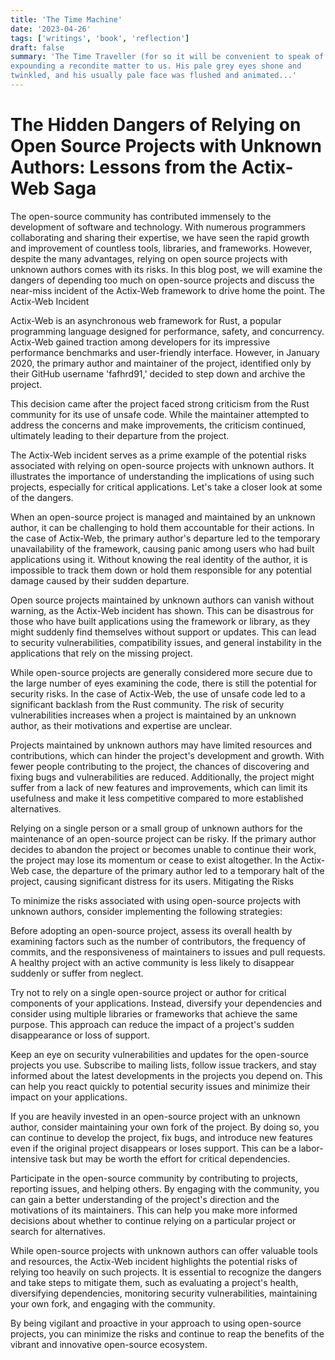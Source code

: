 ```yaml
---
title: 'The Time Machine'
date: '2023-04-26'
tags: ['writings', 'book', 'reflection']
draft: false
summary: 'The Time Traveller (for so it will be convenient to speak of him) was
expounding a recondite matter to us. His pale grey eyes shone and
twinkled, and his usually pale face was flushed and animated...'
---
```


# The Hidden Dangers of Relying on Open Source Projects with Unknown Authors: Lessons from the Actix-Web Saga



The open-source community has contributed immensely to the development of software and technology. With numerous programmers collaborating and sharing their expertise, we have seen the rapid growth and improvement of countless tools, libraries, and frameworks. However, despite the many advantages, relying on open source projects with unknown authors comes with its risks. In this blog post, we will examine the dangers of depending too much on open-source projects and discuss the near-miss incident of the Actix-Web framework to drive home the point.
The Actix-Web Incident

Actix-Web is an asynchronous web framework for Rust, a popular programming language designed for performance, safety, and concurrency. Actix-Web gained traction among developers for its impressive performance benchmarks and user-friendly interface. However, in January 2020, the primary author and maintainer of the project, identified only by their GitHub username 'fafhrd91,' decided to step down and archive the project.

This decision came after the project faced strong criticism from the Rust community for its use of unsafe code. While the maintainer attempted to address the concerns and make improvements, the criticism continued, ultimately leading to their departure from the project.

The Actix-Web incident serves as a prime example of the potential risks associated with relying on open-source projects with unknown authors. It illustrates the importance of understanding the implications of using such projects, especially for critical applications. Let's take a closer look at some of the dangers.

When an open-source project is managed and maintained by an unknown author, it can be challenging to hold them accountable for their actions. In the case of Actix-Web, the primary author's departure led to the temporary unavailability of the framework, causing panic among users who had built applications using it. Without knowing the real identity of the author, it is impossible to track them down or hold them responsible for any potential damage caused by their sudden departure.

Open source projects maintained by unknown authors can vanish without warning, as the Actix-Web incident has shown. This can be disastrous for those who have built applications using the framework or library, as they might suddenly find themselves without support or updates. This can lead to security vulnerabilities, compatibility issues, and general instability in the applications that rely on the missing project.

While open-source projects are generally considered more secure due to the large number of eyes examining the code, there is still the potential for security risks. In the case of Actix-Web, the use of unsafe code led to a significant backlash from the Rust community. The risk of security vulnerabilities increases when a project is maintained by an unknown author, as their motivations and expertise are unclear.

Projects maintained by unknown authors may have limited resources and contributions, which can hinder the project's development and growth. With fewer people contributing to the project, the chances of discovering and fixing bugs and vulnerabilities are reduced. Additionally, the project might suffer from a lack of new features and improvements, which can limit its usefulness and make it less competitive compared to more established alternatives.

Relying on a single person or a small group of unknown authors for the maintenance of an open-source project can be risky. If the primary author decides to abandon the project or becomes unable to continue their work, the project may lose its momentum or cease to exist altogether. In the Actix-Web case, the departure of the primary author led to a temporary halt of the project, causing significant distress for its users.
Mitigating the Risks

To minimize the risks associated with using open-source projects with unknown authors, consider implementing the following strategies:

Before adopting an open-source project, assess its overall health by examining factors such as the number of contributors, the frequency of commits, and the responsiveness of maintainers to issues and pull requests. A healthy project with an active community is less likely to disappear suddenly or suffer from neglect.

Try not to rely on a single open-source project or author for critical components of your applications. Instead, diversify your dependencies and consider using multiple libraries or frameworks that achieve the same purpose. This approach can reduce the impact of a project's sudden disappearance or loss of support.

Keep an eye on security vulnerabilities and updates for the open-source projects you use. Subscribe to mailing lists, follow issue trackers, and stay informed about the latest developments in the projects you depend on. This can help you react quickly to potential security issues and minimize their impact on your applications.

If you are heavily invested in an open-source project with an unknown author, consider maintaining your own fork of the project. By doing so, you can continue to develop the project, fix bugs, and introduce new features even if the original project disappears or loses support. This can be a labor-intensive task but may be worth the effort for critical dependencies.

Participate in the open-source community by contributing to projects, reporting issues, and helping others. By engaging with the community, you can gain a better understanding of the project's direction and the motivations of its maintainers. This can help you make more informed decisions about whether to continue relying on a particular project or search for alternatives.

While open-source projects with unknown authors can offer valuable tools and resources, the Actix-Web incident highlights the potential risks of relying too heavily on such projects. It is essential to recognize the dangers and take steps to mitigate them, such as evaluating a project's health, diversifying dependencies, monitoring security vulnerabilities, maintaining your own fork, and engaging with the community.

By being vigilant and proactive in your approach to using open-source projects, you can minimize the risks and continue to reap the benefits of the vibrant and innovative open-source ecosystem.
